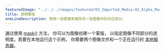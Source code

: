 ---
featuredImage: "../../../images/featured/03_Imported_Media-02_Alpha_Mask-thumbnail.png"
title: 透明蒙版
oneLineDescription: 使用一张图像来裁除另一张图像中的对应部分。
---

通过使用 
<a href="https://p5js.org/reference/p5/mask" target="_blank">mask()</a> 方法，
你可以为图像创建一个蒙版，
以指定图像不同部分的透明度。若要在本地运行这个示例，
你需要两个图像文件和一个正在运行的
<a href="https://github.com/processing/p5.js/wiki/Local-server">本地服务器</a>。